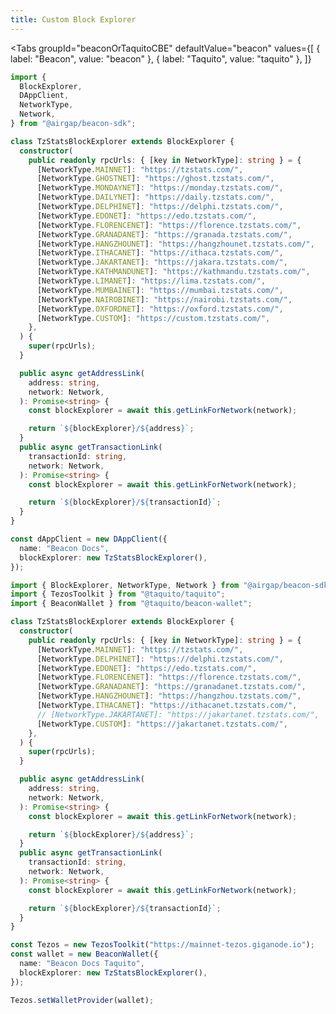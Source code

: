 ```yaml
---
title: Custom Block Explorer
---
```



<Tabs
  groupId="beaconOrTaquitoCBE"
  defaultValue="beacon"
  values={[
    { label: "Beacon", value: "beacon" },
    { label: "Taquito", value: "taquito" },
  ]}
>
  <TabItem value="beacon">

```ts live
import {
  BlockExplorer,
  DAppClient,
  NetworkType,
  Network,
} from "@airgap/beacon-sdk";

class TzStatsBlockExplorer extends BlockExplorer {
  constructor(
    public readonly rpcUrls: { [key in NetworkType]: string } = {
      [NetworkType.MAINNET]: "https://tzstats.com/",
      [NetworkType.GHOSTNET]: "https://ghost.tzstats.com/",
      [NetworkType.MONDAYNET]: "https://monday.tzstats.com/",
      [NetworkType.DAILYNET]: "https://daily.tzstats.com/",
      [NetworkType.DELPHINET]: "https://delphi.tzstats.com/",
      [NetworkType.EDONET]: "https://edo.tzstats.com/",
      [NetworkType.FLORENCENET]: "https://florence.tzstats.com/",
      [NetworkType.GRANADANET]: "https://granada.tzstats.com/",
      [NetworkType.HANGZHOUNET]: "https://hangzhounet.tzstats.com/",
      [NetworkType.ITHACANET]: "https://ithaca.tzstats.com/",
      [NetworkType.JAKARTANET]: "https://jakara.tzstats.com/",
      [NetworkType.KATHMANDUNET]: "https://kathmandu.tzstats.com/",
      [NetworkType.LIMANET]: "https://lima.tzstats.com/",
      [NetworkType.MUMBAINET]: "https://mumbai.tzstats.com/",
      [NetworkType.NAIROBINET]: "https://nairobi.tzstats.com/",
      [NetworkType.OXFORDNET]: "https://oxford.tzstats.com/",
      [NetworkType.CUSTOM]: "https://custom.tzstats.com/",
    },
  ) {
    super(rpcUrls);
  }

  public async getAddressLink(
    address: string,
    network: Network,
  ): Promise<string> {
    const blockExplorer = await this.getLinkForNetwork(network);

    return `${blockExplorer}/${address}`;
  }
  public async getTransactionLink(
    transactionId: string,
    network: Network,
  ): Promise<string> {
    const blockExplorer = await this.getLinkForNetwork(network);

    return `${blockExplorer}/${transactionId}`;
  }
}

const dAppClient = new DAppClient({
  name: "Beacon Docs",
  blockExplorer: new TzStatsBlockExplorer(),
});
```

</TabItem>

<TabItem value="taquito">

```ts live
import { BlockExplorer, NetworkType, Network } from "@airgap/beacon-sdk";
import { TezosToolkit } from "@taquito/taquito";
import { BeaconWallet } from "@taquito/beacon-wallet";

class TzStatsBlockExplorer extends BlockExplorer {
  constructor(
    public readonly rpcUrls: { [key in NetworkType]: string } = {
      [NetworkType.MAINNET]: "https://tzstats.com/",
      [NetworkType.DELPHINET]: "https://delphi.tzstats.com/",
      [NetworkType.EDONET]: "https://edo.tzstats.com/",
      [NetworkType.FLORENCENET]: "https://florence.tzstats.com/",
      [NetworkType.GRANADANET]: "https://granadanet.tzstats.com/",
      [NetworkType.HANGZHOUNET]: "https://hangzhou.tzstats.com/",
      [NetworkType.ITHACANET]: "https://ithacanet.tzstats.com/",
      // [NetworkType.JAKARTANET]: "https://jakartanet.tzstats.com/",
      [NetworkType.CUSTOM]: "https://jakartanet.tzstats.com/",
    },
  ) {
    super(rpcUrls);
  }

  public async getAddressLink(
    address: string,
    network: Network,
  ): Promise<string> {
    const blockExplorer = await this.getLinkForNetwork(network);

    return `${blockExplorer}/${address}`;
  }
  public async getTransactionLink(
    transactionId: string,
    network: Network,
  ): Promise<string> {
    const blockExplorer = await this.getLinkForNetwork(network);

    return `${blockExplorer}/${transactionId}`;
  }
}

const Tezos = new TezosToolkit("https://mainnet-tezos.giganode.io");
const wallet = new BeaconWallet({
  name: "Beacon Docs Taquito",
  blockExplorer: new TzStatsBlockExplorer(),
});

Tezos.setWalletProvider(wallet);
```

</TabItem>
</Tabs>
